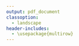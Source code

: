 ```yaml
---
output: pdf_document
classoption: 
  - landscape
header-includes:
  - \usepackage{multirow}
---
```


\begin{table}[htbp]
\vspace*{0.5em}
\centering
\begin{tabular}{|c|c|c|c|c|c|c|c|}
\hline
Numero of & \multirow{2}{*}{Dataset} & Size of & Causal SNPs & Distribution & \multirow{2}{*}{Heritability} & Simulation & \multirow{2}{*}{Methods} \\ 
scenario & & training set & (number and location) & of effects & & model & \\
\hline
\hline
\multirow{4}{*}{\textbf{1}} & \multirow{4}{*}{\textbf{All 22 chromosomes}} & \multirow{4}{*}{\textbf{6000}} & \textbf{30 in HLA} & \multirow{2.5}{*}{\textbf{Gaussian}} & \multirow{2.5}{*}{\textbf{0.8}} & \multirow{2.5}{*}{\textbf{simple}} & \textbf{PRS} \\
& & & \textbf{30 in all} & & & & \textbf{logit-simple} \\
& & & \textbf{300 in all} & \multirow{1.5}{*}{Laplace} & \multirow{1.5}{*}{0.5} & \multirow{1.5}{*}{fancy} & logit-triple \\
& & & \textbf{3000 in all} & & & & (T-Trees) \\
\hline
\multirow{2}{*}{2} & \multirow{2}{*}{Chromosome 6 only} & \multirow{2}{*}{-} & \multirow{2}{*}{-} & \multirow{2}{*}{-} & \multirow{2}{*}{-} & \multirow{2}{*}{simple} & PRS \\ 
& & & & & & & logit-simple\\
\hline
\multirow{5}{*}{\textbf{3}} & \multirow{5}{*}{\textbf{All 22 chromosomes}} & \textbf{1000} & \multirow{5}{*}{\textbf{300 in all}} & \multirow{5}{*}{-} & \multirow{5}{*}{-} & \multirow{5}{*}{-} & \multirow{5}{*}{-} \\ 
& & \textbf{2000} & & & & & \\
& & \textbf{3000} & & & & & \\
& & \textbf{4000} & & & & & \\
& & \textbf{5000} & & & & & \\
\hline
\end{tabular}
\end{table}